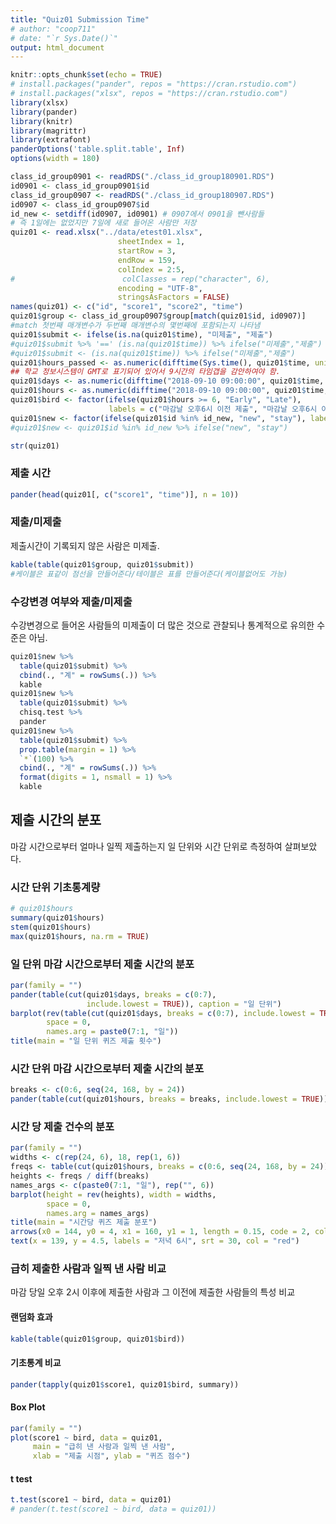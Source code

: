 ```yaml
---
title: "Quiz01 Submission Time"
# author: "coop711"
# date: "`r Sys.Date()`"
output: html_document
---
```


```r
knitr::opts_chunk$set(echo = TRUE)
# install.packages("pander", repos = "https://cran.rstudio.com")
# install.packages("xlsx", repos = "https://cran.rstudio.com")
library(xlsx)
library(pander)
library(knitr)
library(magrittr)
library(extrafont)
panderOptions('table.split.table', Inf)
options(width = 180)
```

<!--
### Data
-->

```r
class_id_group0901 <- readRDS("./class_id_group180901.RDS")
id0901 <- class_id_group0901$id
class_id_group0907 <- readRDS("./class_id_group180907.RDS")
id0907 <- class_id_group0907$id
id_new <- setdiff(id0907, id0901) # 0907에서 0901을 뺀사람들 
# 즉 1일에는 없었지만 7일에 새로 들어온 사람만 저장 
quiz01 <- read.xlsx("../data/etest01.xlsx", 
                        sheetIndex = 1, 
                        startRow = 3, 
                        endRow = 159, 
                        colIndex = 2:5, 
#                        colClasses = rep("character", 6), 
                        encoding = "UTF-8",
                        stringsAsFactors = FALSE)
names(quiz01) <- c("id", "score1", "score2", "time")
quiz01$group <- class_id_group0907$group[match(quiz01$id, id0907)]
#match 첫번째 매개변수가 두번째 매개변수의 몇번째에 포함되는지 나타냄
quiz01$submit <- ifelse(is.na(quiz01$time), "미제출", "제출")
#quiz01$submit %>% '==' (is.na(quiz01$time)) %>% ifelse("미제출","제출")
#quiz01$submit <- (is.na(quiz01$time)) %>% ifelse("미제출","제출")
quiz01$hours_passed <- as.numeric(difftime(Sys.time(), quiz01$time, units = 'days'))
## 학교 정보시스템이 GMT로 표기되어 있어서 9시간의 타임갭을 감안하여야 함.
quiz01$days <- as.numeric(difftime("2018-09-10 09:00:00", quiz01$time, units = 'days'))
quiz01$hours <- as.numeric(difftime("2018-09-10 09:00:00", quiz01$time, units = 'hours'))
quiz01$bird <- factor(ifelse(quiz01$hours >= 6, "Early", "Late"), 
                      labels = c("마감날 오후6시 이전 제출", "마감날 오후6시 이후 제출"))
quiz01$new <- factor(ifelse(quiz01$id %in% id_new, "new", "stay"), labels = c("변경", "고수"))
#quiz01$new <- quiz01$id %in% id_new %>% ifelse("new", "stay")

str(quiz01)
```
### 제출 시간

```r
pander(head(quiz01[, c("score1", "time")], n = 10))
```

### 제출/미제출

제출시간이 기록되지 않은 사람은 미제출.

```r
kable(table(quiz01$group, quiz01$submit))
#케이블은 표같이 점선을 만들어준다/테이블은 표를 만들어준다(케이블없어도 가능)
```

### 수강변경 여부와 제출/미제출

수강변경으로 들어온 사람들의 미제출이 더 많은 것으로 관찰되나 통계적으로 유의한 수준은 아님.

```r
quiz01$new %>%
  table(quiz01$submit) %>%
  cbind(., "계" = rowSums(.)) %>%
  kable
quiz01$new %>%
  table(quiz01$submit) %>%
  chisq.test %>%
  pander
quiz01$new %>%
  table(quiz01$submit) %>%
  prop.table(margin = 1) %>%
  `*`(100) %>%
  cbind(., "계" = rowSums(.)) %>%
  format(digits = 1, nsmall = 1) %>%
  kable
```

## 제출 시간의 분포

마감 시간으로부터 얼마나 일찍 제출하는지 일 단위와 시간 단위로 측정하여 살펴보았다. 

### 시간 단위 기초통계량

```r
# quiz01$hours
summary(quiz01$hours)
stem(quiz01$hours)
max(quiz01$hours, na.rm = TRUE)
```

### 일 단위 마감 시간으로부터 제출 시간의 분포

```r
par(family = "")
pander(table(cut(quiz01$days, breaks = c(0:7), 
                 include.lowest = TRUE)), caption = "일 단위")
barplot(rev(table(cut(quiz01$days, breaks = c(0:7), include.lowest = TRUE))), 
        space = 0,
        names.arg = paste0(7:1, "일"))
title(main = "일 단위 퀴즈 제출 횟수")
```

### 시간 단위 마감 시간으로부터 제출 시간의 분포

```r
breaks <- c(0:6, seq(24, 168, by = 24))
pander(table(cut(quiz01$hours, breaks = breaks, include.lowest = TRUE)), caption = "시간 단위")
```

### 시간 당 제출 건수의 분포

```r
par(family = "")
widths <- c(rep(24, 6), 18, rep(1, 6))
freqs <- table(cut(quiz01$hours, breaks = c(0:6, seq(24, 168, by = 24)), include.lowest = TRUE))
heights <- freqs / diff(breaks)
names_args <- c(paste0(7:1, "일"), rep("", 6))
barplot(height = rev(heights), width = widths, 
        space = 0,
        names.arg = names_args)
title(main = "시간당 퀴즈 제출 분포")
arrows(x0 = 144, y0 = 4, x1 = 160, y1 = 1, length = 0.15, code = 2, col = "red", lwd = 1.5)
text(x = 139, y = 4.5, labels = "저녁 6시", srt = 30, col = "red")
```

### 급히 제출한 사람과 일찍 낸 사람 비교

마감 당일 오후 2시 이후에 제출한 사람과 그 이전에 제출한 사람들의 특성 비교

#### 랜덤화 효과

```r
kable(table(quiz01$group, quiz01$bird))
```

#### 기초통계 비교

```r
pander(tapply(quiz01$score1, quiz01$bird, summary))
```

#### Box Plot

```r
par(family = "")
plot(score1 ~ bird, data = quiz01, 
     main = "급히 낸 사람과 일찍 낸 사람", 
     xlab = "제출 시점", ylab = "퀴즈 점수")
```

#### t test

```r
t.test(score1 ~ bird, data = quiz01)
# pander(t.test(score1 ~ bird, data = quiz01))
```
